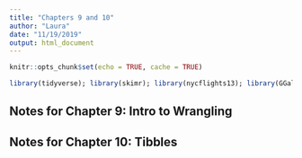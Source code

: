 ```yaml
---
title: "Chapters 9 and 10"
author: "Laura"
date: "11/19/2019"
output: html_document
---
```


```r
knitr::opts_chunk$set(echo = TRUE, cache = TRUE)

library(tidyverse); library(skimr); library(nycflights13); library(GGally); library(ggstance); library(lvplot); library(hexbin); library(modelr)

```

## Notes for Chapter 9: Intro to Wrangling 



## Notes for Chapter 10: Tibbles 

